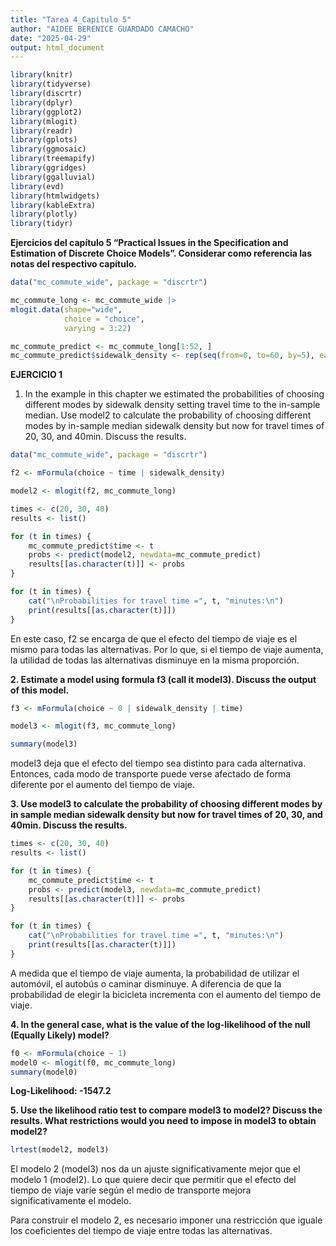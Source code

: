 ---
title: "Tarea 4_Capitulo 5"
author: "AIDEE BERENICE GUARDADO CAMACHO"
date: "2025-04-29"
output: html_document
---

```{r}
library(knitr)
library(tidyverse)
library(discrtr)
library(dplyr)
library(ggplot2)
library(mlogit)
library(readr)
library(gplots)
library(ggmosaic)
library(treemapify)
library(ggridges)
library(ggalluvial)
library(evd)
library(htmlwidgets) 
library(kableExtra)
library(plotly)
library(tidyr)
```

**Ejercicios del capítulo 5 <b>"Practical Issues in the Specification and Estimation of Discrete Choice Models"</b>. Considerar como referencia las notas del respectivo capítulo.**

```{r}

data("mc_commute_wide", package = "discrtr")

mc_commute_long <- mc_commute_wide |> 
mlogit.data(shape="wide",
            choice = "choice",
            varying = 3:22)

mc_commute_predict <- mc_commute_long[1:52, ]
mc_commute_predict$sidewalk_density <- rep(seq(from=0, to=60, by=5), each=4)

```

**EJERCICIO 1**

1. In the example in this chapter we estimated the probabilities of choosing different modes by sidewalk density setting travel time to the in-sample median. Use model2 to calculate the probability of choosing different modes by in-sample median sidewalk density but now for travel times of 20, 30, and 40min. Discuss the results.

```{r}
data("mc_commute_wide", package = "discrtr")
```

```{r}

f2 <- mFormula(choice ~ time | sidewalk_density)

model2 <- mlogit(f2, mc_commute_long)

times <- c(20, 30, 40)
results <- list()

for (t in times) {
    mc_commute_predict$time <- t
    probs <- predict(model2, newdata=mc_commute_predict)
    results[[as.character(t)]] <- probs
}

for (t in times) {
    cat("\nProbabilities for travel time =", t, "minutes:\n")
    print(results[[as.character(t)]])
}

```

En este caso, f2 se encarga de que el efecto del tiempo de viaje es el mismo para todas las alternativas. Por lo que, si el tiempo de viaje aumenta, la utilidad de todas las alternativas disminuye en la misma proporción.

**2. Estimate a model using formula f3 (call it model3). Discuss the output of this model.**

```{r}

f3 <- mFormula(choice ~ 0 | sidewalk_density | time)

model3 <- mlogit(f3, mc_commute_long)

summary(model3)

```

model3 deja que el efecto del tiempo sea distinto para cada alternativa. Entonces, cada modo de transporte puede verse afectado de forma diferente por el aumento del tiempo de viaje.

**3. Use model3 to calculate the probability of choosing different modes by in sample median sidewalk density but now for travel times of 20, 30, and 40min. Discuss the results.**

```{r}

times <- c(20, 30, 40)
results <- list()

for (t in times) {
    mc_commute_predict$time <- t
    probs <- predict(model3, newdata=mc_commute_predict)
    results[[as.character(t)]] <- probs
}

for (t in times) {
    cat("\nProbabilities for travel time =", t, "minutes:\n")
    print(results[[as.character(t)]])
}

```

A medida que el tiempo de viaje aumenta, la probabilidad de utilizar el automóvil, el autobús o caminar disminuye. A diferencia de que la probabilidad de elegir la bicicleta incrementa con el aumento del tiempo de viaje.

**4. In the general case, what is the value of the log-likelihood of the null (Equally Likely) model?**

```{r}

f0 <- mFormula(choice ~ 1)
model0 <- mlogit(f0, mc_commute_long)
summary(model0)

```

<b>Log-Likelihood: -1547.2</b>

**5. Use the likelihood ratio test to compare model3 to model2? Discuss the results. What restrictions would you need to impose in model3 to obtain model2?**

```{r}

lrtest(model2, model3)

```

El modelo 2 (model3) nos da un ajuste significativamente mejor que el modelo 1 (model2). Lo que quiere decir que permitir que el efecto del tiempo de viaje varíe según el medio de transporte mejora significativamente el modelo.

Para construir el modelo 2, es necesario imponer una restricción que iguale los coeficientes del tiempo de viaje entre todas las alternativas.
